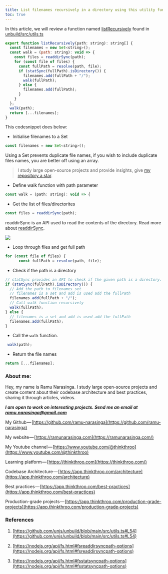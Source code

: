 ```yaml
---
title: List filenames recursively in a directory using this utility function.
toc: true
---
```


In this article, we will review a function named [listRecursively](https://github.com/unjs/unbuild/blob/main/src/utils.ts#L54) found in [unbuild/src/utils.ts](https://github.com/unjs/unbuild/blob/main/src/utils.ts#L54)

```js
export function listRecursively(path: string): string[] {
  const filenames = new Set<string>();
  const walk = (path: string): void => {
    const files = readdirSync(path);
    for (const file of files) {
      const fullPath = resolve(path, file);
      if (statSync(fullPath).isDirectory()) {
        filenames.add(fullPath + "/");
        walk(fullPath);
      } else {
        filenames.add(fullPath);
      }
    }
  };
  walk(path);
  return [...filenames];
}
```

This codesnippet does below:

* Initialise filenames to a Set
    

```js
const filenames = new Set<string>();
```

Using a Set prevents duplicate file names, if you wish to include duplicate files names, you are better off using an array.

> I study large open-source projects and provide insights, give [my repository a star](https://github.com/ramu-narasinga/thinkthroo).

* Define walk function with path parameter
    

```js
const walk = (path: string): void => {
```

* Get the list of files/directorites
    

```js
const files = readdirSync(path);
```

readdirSync is an API used to read the contents of the directory. Read more about [readdirSync](https://nodejs.org/api/fs.html#fsreaddirsyncpath-options).

![](https://cdn-images-1.medium.com/max/1600/1*2K5Q4iVxNnmdtBsEOpWwVA.png)

* Loop through files and get full path
    

```js
for (const file of files) {
      const fullPath = resolve(path, file);
```

* Check if the path is a directory
    

```js
// statSync provides an API to check if the given path is a directory.
if (statSync(fullPath).isDirectory()) {
  // Add the path to filenames set
  // filenames is a set and add is used add the fullPath
  filenames.add(fullPath + "/");
  // Call walk function recursively
  walk(fullPath);
} else {
  // filenames is a set and add is used add the fullPath
  filenames.add(fullPath);
}
```

* Call the `walk` function.
    

```js
 walk(path);
```

* Return the file names
    

```js
return [...filenames];
```

### About me:

Hey, my name is Ramu Narasinga. I study large open-source projects and create content about their codebase architecture and best practices, sharing it through articles, videos.

***I am open to work on interesting projects. Send me an email at ramu.narasinga@gmail.com***

My Github — [https://github.com/ramu-narasinga](https://github.com/ramu-narasinga)

My website — [https://ramunarasinga.com](https://ramunarasinga.com/)

My Youtube channel — [https://www.youtube.com/@thinkthroo](https://www.youtube.com/@thinkthroo)

Learning platform — [https://thinkthroo.com](https://thinkthroo.com/)

Codebase Architecture — [https://app.thinkthroo.com/architecture](https://app.thinkthroo.com/architecture)

Best practices — [https://app.thinkthroo.com/best-practices](https://app.thinkthroo.com/best-practices)

Production-grade projects — [https://app.thinkthroo.com/production-grade-projects](https://app.thinkthroo.com/production-grade-projects)

### References

1. [https://github.com/unjs/unbuild/blob/main/src/utils.ts#L54](https://github.com/unjs/unbuild/blob/main/src/utils.ts#L54)
    
2. [https://nodejs.org/api/fs.html#fsreaddirsyncpath-options](https://nodejs.org/api/fs.html#fsreaddirsyncpath-options)
    
3. [https://nodejs.org/api/fs.html#fsstatsyncpath-options](https://nodejs.org/api/fs.html#fsstatsyncpath-options)